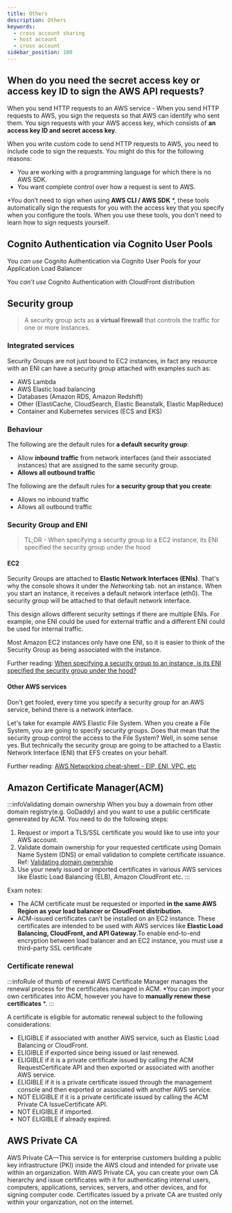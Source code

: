 ```yaml
---
title: Others
description: Others
keywords:
  - cross account sharing
  - host account
  - cross account
sidebar_position: 100
---
```



## When do you need the secret access key or access key ID to sign the AWS API requests?

When you send HTTP requests to an AWS service - When you send HTTP requests to AWS, you sign the requests so that AWS can identify who sent them. You sign requests with your AWS access key, which consists of **an access key ID and secret access key**.

When you write custom code to send HTTP requests to AWS, you need to include code to sign the requests. You might do this for the following reasons:

* You are working with a programming language for which there is no AWS SDK.
* You want complete control over how a request is sent to AWS.

*You don’t need to sign when using **AWS CLI / AWS SDK** *, these tools automatically sign the requests for you with the access key that you specify when you configure the tools. When you use these tools, you don't need to learn how to sign requests yourself.



## Cognito Authentication via Cognito User Pools

You *can use* Cognito Authentication via Cognito User Pools for your Application Load Balancer 

You *can’t use* Cognito Authentication with CloudFront distribution

## Security group

> A security group acts as **a virtual firewall** that controls the traffic for one or more instances. 

### Integrated services

Security Groups are not just bound to EC2 instances, in fact any resource with an ENI can have a security group attached with examples such as:

- AWS Lambda
- AWS Elastic load balancing
- Databases (Amazon RDS, Amazon Redshift)
- Other (ElastiCache, CloudSearch, Elastic Beanstalk, Elastic MapReduce)
- Container and Kubernetes services (ECS and EKS)

### Behaviour

The following are the default rules for **a default security group**: 
- Allow **inbound traffic** from network interfaces (and their associated instances) that are assigned to the same security group. 
- **Allows all outbound traffic**

The following are the default rules for **a security group that you create**: 
- Allows no inbound traffic
- Allows all outbound traffic

### Security Group and ENI

> TL;DR - When specifying a security group to a EC2 instance, its ENI specified the security group under the hood

#### EC2 

Security Groups are attached to **Elastic Network Interfaces (ENIs)**. That's why the console shows it under the *Networking* tab.  not an instance. When you start an instance, it receives a default network interface (eth0). The security group will be attached to that default network interface.

This design allows different security settings if there are multiple ENIs. For example, one ENI could be used for external traffic and a different ENI could be used for internal traffic.

Most Amazon EC2 instances only have one ENI, so it is easier to think of the Security Group as being associated with the instance.

Further reading: [When specifying a security group to an instance, is its ENI specified the security group under the hood?](https://stackoverflow.com/questions/61709582/aws-when-specifying-a-security-group-to-an-instance-is-its-eni-specified-the-s)

#### Other AWS services

Don't get fooled, every time you specify a security group for an AWS service, behind there is a network interface.

Let's take for example AWS Elastic File System. When you create a File System, you are going to specify security groups. Does that mean that the security group control the access to the File System? Well, in some sense yes. But technically the security group are going to be attached to a Elastic Network Interface (ENI) that EFS creates on your behalf.

Further reading: [AWS Networking cheat-sheet - EIP, ENI, VPC, etc](https://dev.to/napicella/aws-networking-cheat-sheet-eip-eni-vpc-etc-139m)

## Amazon Certificate Manager(ACM)

:::infoValidating domain ownership
When you buy a dowmain from other domain registry(e.g. GoDaddy) and you want to use a public certificate genereated by ACM. You need to do the following steps:

1. Request or import a TLS/SSL certificate you would like to use into your AWS account.
2. Validate domain ownership for your requested certificate using Domain Name System (DNS) or email validation to complete certificate issuance. Ref: [Validating domain ownership](https://docs.aws.amazon.com/acm/latest/userguide/domain-ownership-validation.html)
3. Use your newly issued or imported certificates in various AWS services like Elastic Load Balancing (ELB), Amazon CloudFront etc.
:::

Exam notes: 
- The ACM certificate must be requested or imported **in the same AWS Region as your load balancer or CloudFront distribution.**
- ACM-issued certificates can’t be installed on an EC2 instance. These certificates are intended to be used with AWS services like **Elastic Load Balancing, CloudFront, and API Gateway**.To enable end-to-end encryption between load balancer and an EC2 instance, you must use a third-party SSL certificate

### Certificate renewal

:::infoRule of thumb of renewal
AWS Certificate Manager manages the renewal process for the certificates managed in ACM. *You can import your own certificates into ACM, however you have to **manually renew these certificates** *.
:::

A certificate is eligible for automatic renewal subject to the following considerations:
- ELIGIBLE if associated with another AWS service, such as Elastic Load Balancing or CloudFront.
- ELIGIBLE if exported since being issued or last renewed.
- ELIGIBLE if it is a private certificate issued by calling the ACM RequestCertificate API and then exported or associated with another AWS service.
- ELIGIBLE if it is a private certificate issued through the management console and then exported or associated with another AWS service.
- NOT ELIGIBLE if it is a private certificate issued by calling the ACM Private CA IssueCertificate API.
- NOT ELIGIBLE if imported.
- NOT ELIGIBLE if already expired.


## AWS Private CA
AWS Private CA—This service is for enterprise customers building a public key infrastructure (PKI) inside the AWS cloud and intended for private use within an organization. With AWS Private CA, you can create your own CA hierarchy and issue certificates with it for authenticating internal users, computers, applications, services, servers, and other devices, and for signing computer code. Certificates issued by a private CA are trusted only within your organization, not on the internet.
